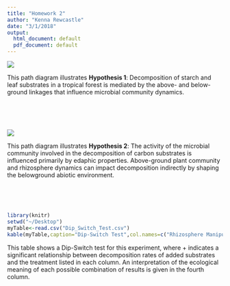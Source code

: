 ```yaml
---
title: "Homework 2"
author: "Kenna Rewcastle"
date: "3/1/2018"
output:
  html_document: default
  pdf_document: default
---
```


![](Path_diagram.jpeg)

This path diagram illustrates **Hypothesis 1**: Decomposition of starch and leaf substrates in a tropical forest is mediated by the above- and below-ground linkages that influence microbial community dynamics.

\
\
\

![](Path_diagram_2.jpeg)

This path diagram illustrates **Hypothesis 2**: The activity of the microbial community involved in the decomposition of carbon substrates is influenced primarily by edaphic properties. Above-ground plant community and rhizosphere dynamics can impact decomposition indirectly by shaping the belowground abiotic environment.

\
\
\

```r
library(knitr)
setwd("~/Desktop")
myTable<-read.csv("Dip_Switch_Test.csv")
kable(myTable,caption="Dip-Switch Test",col.names=c("Rhizosphere Manipulation","Carbon Substrate Addition","Tree Type","Interpretation"))
```

This table shows a Dip-Switch test for this experiment, where + indicates a significant relationship between decomposition rates of added substrates and the treatment listed in each column. An interpretation of the ecological meaning of each possible combination of results is given in the fourth column.